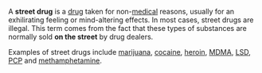 A '''street drug''' is a [[drug]] taken for non-[[medical]] reasons, usually for an exhilirating feeling or mind-altering effects.  In most cases, street drugs are illegal.  This term comes from the fact that these types of substances are normally sold '''on the street''' by drug dealers.

Examples of street drugs include [[marijuana]], [[cocaine]], [[heroin]], [[MDMA]], [[LSD]], [[PCP]] and [[methamphetamine]].

{{stub}}